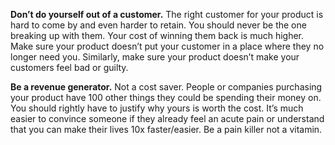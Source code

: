
<Head>
  <title>YC Lessons: Week 4-5</title>
</Head>

**Don’t do yourself out of a customer.** The right customer for your product is hard to come by and even harder to retain. You should never be the one breaking up with them. Your cost of winning them back is much higher. Make sure your product doesn’t put your customer in a place where they no longer need you. Similarly, make sure your product doesn’t make your customers feel bad or guilty.

**Be a revenue generator.** Not a cost saver. People or companies purchasing your product have 100 other things they could be spending their money on. You should rightly have to justify why yours is worth the cost. It’s much easier to convince someone if they already feel an acute pain or understand that you can make their lives 10x faster/easier. Be a pain killer not a vitamin.
